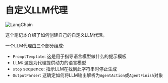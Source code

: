 # 自定义LLM代理

![LangChain](https://pica.zhimg.com/50/v2-56e8bbb52aa271012541c1fe1ceb11a2_r.gif 'LangChain中文网')


这个笔记本介绍了如何创建自己的自定义LLM代理。

一个LLM代理由三个部分组成:

- `PromptTemplate`: 这是用于指导语言模型做什么的提示模板
- LLM: 这是为代理提供动力的语言模型
- `stop` sequence: 指示LLM在找到此字符串时停止生成
- `OutputParser`: 这确定如何将LLM输出解析为`AgentAction`或`AgentFinish`对象


<Example/>
